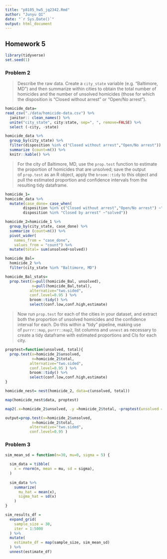 ```yaml
---
title: "p8105_hw5_jq2342.Rmd"
author: "Junyu QI"
date: "`r Sys.Date()`"
output: html_document
---
```


## Homework 5

```r
library(tidyverse)
set.seed(1)
```

### Problem 2

> Describe the raw data. Create a `city_state` variable (e.g. "Baltimore, MD") and then summarize within cities to obtain the total number of homicides and the number of unsolved homicides (those for which the disposition is "Closed without arrest" or "Open/No arrest").

```r
homicide_data=
read_csv("./data/homicide-data.csv") %>%
  janitor:: clean_names() %>%
  unite("city_state", city:state, sep=", ", remove=FALSE) %>%
  select (-city, -state)

homicide_data %>%
  group_by(city_state) %>%
  filter(disposition %in% c("Closed without arrest","Open/No arrest")) %>%
  summarize (count=n()) %>%
  knitr::kable() %>%
```

> For the city of Baltimore, MD, use the `prop.test` function to estimate the proportion of homicides that are unsolved; save the output of `prop.test` as an R object, apply the `broom::tidy` to this object and pull the estimated proportion and confidence intervals from the resulting tidy dataframe.

```r
homicide_1=
homicide_data %>%
  mutate(case_done= case_when(
        disposition %in% c("Closed without arrest","Open/No arrest") ~"unsolved",
        disposition %in% "Closed by arrest" ~"solved"))

homicide_2=homicide_1 %>%
  group_by(city_state, case_done) %>%
  summarize (count=n()) %>%
  pivot_wider(
    names_from = "case_done",
    values_from = "count") %>%
  mutate(total= sum(unsolved+solved))

homicide_Bal=  
  homicide_2 %>%
  filter(city_state %in% "Baltimore, MD")

homicide_Bal_stats=
  prop.test(x=pull(homicide_Bal, unsolved),
            n=pull(homicide_Bal,total),
           alternative="two.sided",
           conf.level=0.95 ) %>%
           broom::tidy() %>%
           select(conf.low,conf.high,estimate)
```

> Now run `prop.test` for each of the cities in your dataset, and extract both the proportion of unsolved homicides and the confidence interval for each. Do this within a "tidy" pipeline, making use of `purrr::map`, `purrr::map2`, list columns and `unnest` as necessary to create a tidy dataframe with estimated proportions and CIs for each city.

```r
proptest=function(unsolved, total){
  prop.test(x=homicide_2$unsolved,
            n=homicide_2$total,
           alternative="two.sided",
           conf.level=0.95 ) %>%
           broom::tidy() %>%
           select(conf.low,conf.high,estimate)
}

homicide_nest= nest(homicide_2, data=c(unsolved, total))  

map(homicide_nest$data, proptest)

map2(.x=homicide_2$unsolved, .y =homicide_2$total, ~proptest(unsolved = .x, total = .y))

output=prop.test(x=homicide_2$unsolved,
            n=homicide_2$total,
           alternative="two.sided",
           conf.level=0.95 ) 
```

### Problem 3

```r
sim_mean_sd = function(n=30, mu=0, sigma = 5) {
  
  sim_data = tibble(
    x = rnorm(n, mean = mu, sd = sigma),
  )
  
  sim_data %>% 
    summarize(
      mu_hat = mean(x),
      sigma_hat = sd(x)
    )
}

sim_results_df = 
  expand_grid(
    sample_size = 30,
    iter = 1:5000
  ) %>% 
  mutate(
    estimate_df = map(sample_size, sim_mean_sd)
  ) %>% 
  unnest(estimate_df)
```
